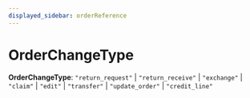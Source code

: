```yaml
---
displayed_sidebar: orderReference
---
```



# OrderChangeType

 **OrderChangeType**: `"return_request"` \| `"return_receive"` \| `"exchange"` \| `"claim"` \| `"edit"` \| `"transfer"` \| `"update_order"` \| `"credit_line"`
